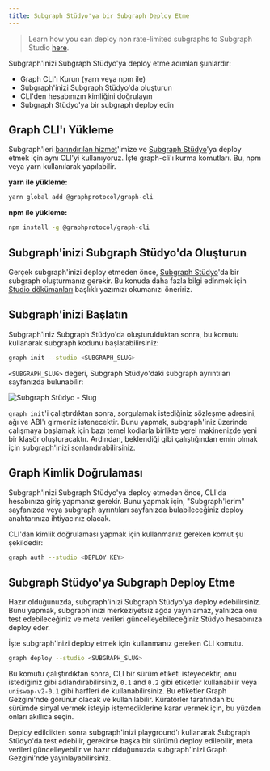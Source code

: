 ```yaml
---
title: Subgraph Stüdyo'ya bir Subgraph Deploy Etme
---
```


> Learn how you can deploy non rate-limited subgraphs to Subgraph Studio [here](https://www.notion.so/edgeandnode/The-Graph-Subgraph-Studio-Non-Rate-Limited-Chain-Integration-889fe061ee6b4423a7f8e2c8070b9294).

Subgraph'inizi Subgraph Stüdyo'ya deploy etme adımları şunlardır:

- Graph CLI'ı Kurun (yarn veya npm ile)
- Subgraph'inizi Subgraph Stüdyo'da oluşturun
- CLI'den hesabınızın kimliğini doğrulayın
- Subgraph Stüdyo'ya bir subgraph deploy edin

## Graph CLI'ı Yükleme

Subgraph'leri [barındırılan hizmet](https://thegraph.com/hosted-service/)'imize ve [Subgraph Stüdyo](https://thegraph.com/studio/)'ya deploy etmek için aynı CLI'yi kullanıyoruz. İşte graph-cli'ı kurma komutları. Bu, npm veya yarn kullanılarak yapılabilir.

**yarn ile yükleme:**

```bash
yarn global add @graphprotocol/graph-cli
```

**npm ile yükleme:**

```bash
npm install -g @graphprotocol/graph-cli
```

## Subgraph'inizi Subgraph Stüdyo'da Oluşturun

Gerçek subgraph'inizi deploy etmeden önce, [Subgraph Stüdyo](https://thegraph.com/studio/)'da bir subgraph oluşturmanız gerekir. Bu konuda daha fazla bilgi edinmek için [Studio dökümanları](/deploying/subgraph-studio) başlıklı yazımızı okumanızı öneririz.

## Subgraph'inizi Başlatın

Subgraph'iniz Subgraph Stüdyo'da oluşturulduktan sonra, bu komutu kullanarak subgraph kodunu başlatabilirsiniz:

```bash
graph init --studio <SUBGRAPH_SLUG>
```

`<SUBGRAPH_SLUG>` değeri, Subgraph Stüdyo'daki subgraph ayrıntıları sayfanızda bulunabilir:

![Subgraph Stüdyo - Slug](/img/doc-subgraph-slug.png)

`graph init`'i çalıştırdıktan sonra, sorgulamak istediğiniz sözleşme adresini, ağı ve ABI'ı girmeniz istenecektir. Bunu yapmak, subgraph'iniz üzerinde çalışmaya başlamak için bazı temel kodlarla birlikte yerel makinenizde yeni bir klasör oluşturacaktır. Ardından, beklendiği gibi çalıştığından emin olmak için subgraph'inizi sonlandırabilirsiniz.

## Graph Kimlik Doğrulaması

Subgraph'inizi Subgraph Stüdyo'ya deploy etmeden önce, CLI'da hesabınıza giriş yapmanız gerekir. Bunu yapmak için, "Subgraph'lerim" sayfanızda veya subgraph ayrıntıları sayfanızda bulabileceğiniz deploy anahtarınıza ihtiyacınız olacak.

CLI'dan kimlik doğrulaması yapmak için kullanmanız gereken komut şu şekildedir:

```bash
graph auth --studio <DEPLOY KEY>
```

## Subgraph Stüdyo'ya Subgraph Deploy Etme

Hazır olduğunuzda, subgraph'inizi Subgraph Stüdyo'ya deploy edebilirsiniz. Bunu yapmak, subgraph'inizi merkeziyetsiz ağda yayınlamaz, yalnızca onu test edebileceğiniz ve meta verileri güncelleyebileceğiniz Stüdyo hesabınıza deploy eder.

İşte subgraph'inizi deploy etmek için kullanmanız gereken CLI komutu.

```bash
graph deploy --studio <SUBGRAPH_SLUG>
```

Bu komutu çalıştırdıktan sonra, CLI bir sürüm etiketi isteyecektir, onu istediğiniz gibi adlandırabilirsiniz, `0.1` and `0.2` gibi etiketler kullanabilir veya `uniswap-v2-0.1` gibi harfleri de kullanabilirsiniz. Bu etiketler Graph Gezgini'nde görünür olacak ve kullanılabilir. Küratörler tarafından bu sürümde sinyal vermek isteyip istemediklerine karar vermek için, bu yüzden onları akıllıca seçin.

Deploy edildikten sonra subgraph'inizi playground'ı kullanarak Subgraph Stüdyo'da test edebilir, gerekirse başka bir sürümü deploy edilebilir, meta verileri güncelleyebilir ve hazır olduğunuzda subgraph'inizi Graph Gezgini'nde yayınlayabilirsiniz.
